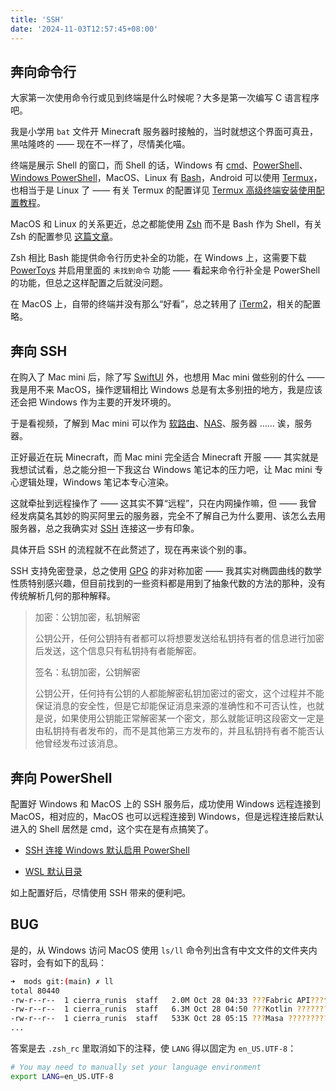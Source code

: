 ```yaml
---
title: 'SSH'
date: '2024-11-03T12:57:45+08:00'
---
```


## 奔向命令行

大家第一次使用命令行或见到终端是什么时候呢？大多是第一次编写 C 语言程序吧。

我是小学用 `bat` 文件开 Minecraft 服务器时接触的，当时就想这个界面可真丑，黑咕隆咚的 —— 现在不一样了，尽情美化喵。

终端是展示 Shell 的窗口，而 Shell 的话，Windows 有 [cmd](https://learn.microsoft.com/en-us/windows-server/administration/windows-commands/cmd)、[PowerShell](https://github.com/PowerShell/PowerShell)、[Windows PowerShell](https://learn.microsoft.com/en-us/powershell/scripting/what-is-windows-powershell)，MacOS、Linux 有 [Bash](https://www.gnu.org/software/bash)，Android 可以使用 [Termux](https://github.com/termux/termux-app)，也相当于是 Linux 了 —— 有关 Termux 的配置详见 [Termux 高级终端安装使用配置教程](https://www.sqlsec.com/2018/05/termux.html)。

MacOS 和 Linux 的关系更近，总之都能使用 [Zsh](https://ohmyz.sh) 而不是 Bash 作为 Shell，有关 Zsh 的配置参见 [这篇文章](https://www.mintimate.cn/2021/02/05/configZsh)。

Zsh 相比 Bash 能提供命令行历史补全的功能，在 Windows 上，这需要下载 [PowerToys](https://github.com/microsoft/PowerToys) 并启用里面的 `未找到命令` 功能 —— 看起来命令行补全是 PowerShell 的功能，但总之这样配置之后就没问题。

在 MacOS 上，自带的终端并没有那么“好看”，总之转用了 [iTerm2](https://iterm2.com)，相关的配置略。

## 奔向 SSH

在购入了 Mac mini 后，除了写 [SwiftUI](https://developer.apple.com/xcode/swiftui) 外，也想用 Mac mini 做些别的什么 —— 我是用不来 MacOS，操作逻辑相比 Windows 总是有太多别扭的地方，我是应该还会把 Windows 作为主要的开发环境的。

于是看视频，了解到 Mac mini 可以作为 [软路由](https://bulianglin.com/archives/openwrt.html)、[NAS](https://en.wikipedia.org/wiki/Network-attached_storage)、服务器 …… 诶，服务器。

正好最近在玩 Minecraft，而 Mac mini 完全适合 Minecraft 开服 —— 其实就是我想试试看，总之能分担一下我这台 Windows 笔记本的压力吧，让 Mac mini 专心逻辑处理，Windows 笔记本专心渲染。

这就牵扯到远程操作了 —— 这其实不算“远程”，只在内网操作嘛，但 —— 我曾经发病莫名其妙的购买阿里云的服务器，完全不了解自己为什么要用、该怎么去用服务器，总之我确实对 [SSH](https://en.wikipedia.org/wiki/Secure_Shell) 连接这一步有印象。

具体开启 SSH 的流程就不在此赘述了，现在再来谈个别的事。

SSH 支持免密登录，总之使用 [GPG](https://gnupg.org) 的非对称加密 —— 我其实对椭圆曲线的数学性质特别感兴趣，但目前找到的一些资料都是用到了抽象代数的方法的那种，没有传统解析几何的那种解释。

> 加密：公钥加密，私钥解密
>
> 公钥公开，任何公钥持有者都可以将想要发送给私钥持有者的信息进行加密后发送，这个信息只有私钥持有者能解密。
>
> 签名：私钥加密，公钥解密
>
> 公钥公开，任何持有公钥的人都能解密私钥加密过的密文，这个过程并不能保证消息的安全性，但是它却能保证消息来源的准确性和不可否认性，也就是说，如果使用公钥能正常解密某一个密文，那么就能证明这段密文一定是由私钥持有者发布的，而不是其他第三方发布的，并且私钥持有者不能否认他曾经发布过该消息。

## 奔向 PowerShell

配置好 Windows 和 MacOS 上的 SSH 服务后，成功使用 Windows 远程连接到 MacOS，相对应的，MacOS 也可以远程连接到 Windows，但是远程连接后默认进入的 Shell 居然是 cmd，这个实在是有点搞笑了。

- [SSH 连接 Windows 默认启用 PowerShell](https://learn.microsoft.com/zh-cn/windows-server/administration/OpenSSH/openssh-server-configuration#configuring-the-default-shell-for-openssh-in-windows)

- [WSL 默认目录](https://whlit.github.io/linux/wsl-default-dir.html)

如上配置好后，尽情使用 SSH 带来的便利吧。

## BUG

是的，从 Windows 访问 MacOS 使用 `ls/ll` 命令列出含有中文文件的文件夹内容时，会有如下的乱码：

```bash
➜  mods git:(main) ✗ ll
total 80440
-rw-r--r--  1 cierra_runis  staff   2.0M Oct 28 04:33 ???Fabric API???fabric-api-0.92.2+1.20.1.jar
-rw-r--r--  1 cierra_runis  staff   6.3M Oct 28 04:50 ???Kotlin ?????????fabric-language-kotlin-1.9.5+kotlin.1.8.22.jar
-rw-r--r--  1 cierra_runis  staff   533K Oct 28 05:15 ???Masa ????????????malilib-fabric-1.20.1-0.16.3.jar
...
```

答案是去 `.zsh_rc` 里取消如下的注释，使 `LANG` 得以固定为 `en_US.UTF-8`：

```bash
# You may need to manually set your language environment
export LANG=en_US.UTF-8
```
